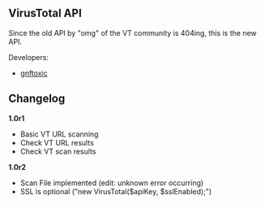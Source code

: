 ==VirusTotal API==

Since the old API by "omg" of the VT community is 404ing, this is the new API.

Developers:
* [[https://github.com/gnftoxic|gnftoxic]]

==Changelog==
'''1.0r1'''
* Basic VT URL scanning
* Check VT URL results
* Check VT scan results

'''1.0r2'''
* Scan File implemented (edit: unknown error occurring)
* SSL is optional ("new VirusTotal($apiKey, $sslEnabled);")